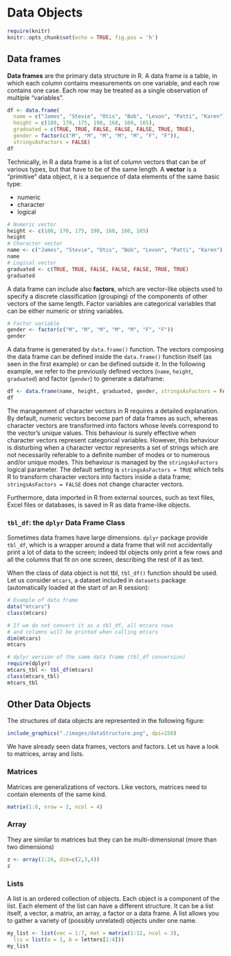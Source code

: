 
# Data Objects

```r
require(knitr)
knitr::opts_chunk$set(echo = TRUE, fig.pos = 'h')
```


## Data frames

**Data frames** are the primary data structure in R. A data frame is a table, in which each column contains measurements on one variable, and each row contains one case. Each row may be treated as a single observation of multiple "variables". 

```r
df <- data.frame(
  name = c("James", "Stevie", "Otis", "Bob", "Levon", "Patti", "Karen"), 
  height = c(180, 170, 175, 190, 168, 160, 165), 
  graduated = c(TRUE, TRUE, FALSE, FALSE, FALSE, TRUE, TRUE),
  gender = factor(c("M", "M", "M", "M", "M", "F", "F")), 
  stringsAsFactors = FALSE)
df
```

Technically, in R a data frame is a list of column vectors that can be of various types, but that have to be of the same length. A **vector** is a "primitive" data object, it is a sequence of data elements of the same basic type: 

* numeric
* character 
* logical

```r
# Numeric vector
height <- c(180, 170, 175, 190, 168, 160, 165)
height
# Character vector
name <- c("James", "Stevie", "Otis", "Bob", "Levon", "Patti", "Karen")
name
# Logical vector
graduated <- c(TRUE, TRUE, FALSE, FALSE, FALSE, TRUE, TRUE)
graduated
```

A data frame can include also **factors**, which are vector-like objects used to specify a discrete classification (grouping) of the components of other vectors of the same length. Factor variables are categorical variables that can be either numeric or string variables.

```r
# Factor variable
gender <- factor(c("M", "M", "M", "M", "M", "F", "F"))
gender
```

A data frame is generated by `data.frame()` function. The vectors composing the data frame can be defined inside the `data.frame()` function itself (as seen in the first example) or can be defined outside it. In the following example, we refer to the previously defined vectors (`name`, `height`, `graduated`) and factor (`gender`) to generate a dataframe:

```r
df <- data.frame(name, height, graduated, gender, stringsAsFactors = FALSE)
df
```

The management of character vectors in R requires a detailed explanation. By default, numeric vectors become part of data frames as such, whereas character vectors are transformed into factors whose levels correspond to the vector's unique values. This behaviour is surely effective when character vectors represent categorical variables. However, this behaviour is disturbing when a character vector represents a set of strings which are not necessarily referable to a definite number of modes or to numerous and/or unique modes. This behaviour is managed by the `stringsAsFactors` logical parameter. The default setting is `stringsAsFactors = TRUE` which tells R to transform character vectors into factors inside a data frame; `stringsAsFactors = FALSE` does not change character vectors. 

Furthermore, data imported in R from external sources, such as text files, Excel files or databases, is saved in R as data frame-like objects.

### `tbl_df`: the `dplyr` Data Frame Class

Sometimes data frames have large dimensions. `dplyr` package provide `tbl_df`, which is a wrapper around a data frame that will not accidentally print a lot of data to the screen; indeed tbl objects only print a few rows and all the columns that fit on one screen, describing the rest of it as text.

When the class of data object is not tbl, `tbl_df()` function should be used.  
Let us consider `mtcars`, a dataset included in `datasets` package (automatically loaded at the start of an R session): 

```r
# Example of data frame
data("mtcars")
class(mtcars)

# If we do not convert it as a tbl_df, all mtcars rows 
# and columns will be printed when calling mtcars 
dim(mtcars)
mtcars

# dplyr version of the same data frame (tbl_df conversion)
require(dplyr)
mtcars_tbl <- tbl_df(mtcars)
class(mtcars_tbl)
mtcars_tbl
```

## Other Data Objects 

The structures of data objects are represented in the following figure:

```r
include_graphics("./images/dataStructure.png", dpi=150)
```





We have already seen data frames, vectors and factors. Let us have a look to matrices, array and lists.

### Matrices

Matrices are generalizations of vectors. Like vectors, matrices need to contain elements of the same kind.

```r
matrix(1:8, nrow = 2, ncol = 4)
```

### Array  

They are similar to matrices but they can be multi-dimensional (more than two dimensions)

```r
z <- array(1:24, dim=c(2,3,4))
z
```

### Lists

A list is an ordered collection of objects. Each object is a component of the list. Each element of the list can have a different structure. It can be a list itself, a vector, a matrix, an array, a factor or a data frame. A list allows you to gather a variety of (possibly unrelated) objects under one name.

```r
my_list <- list(vec = 1:7, mat = matrix(1:12, ncol = 3),
  lis = list(a = 1, b = letters[1:4]))
my_list
```



